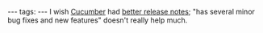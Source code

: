 ---
tags:
---
I wish [[Cucumber]] had [http://rubyforge.org/frs/shownotes.php?release_id=33832 better release notes]; "has several minor bug fixes and new features" doesn't really help much.

